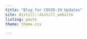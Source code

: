 ```yaml
---
title: "Blog for COVID-19 Updates"
site: distill::distill_website
listing: posts
theme: theme.css

---
```

